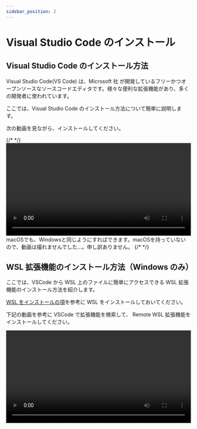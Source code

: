 ```yaml
---
sidebar_position: 2
---
```



# Visual Studio Code のインストール

## Visual Studio Code のインストール方法

Visual Studio Code(VS Code) は、Microsoft 社 が開発しているフリーかつオープンソースなソースコードエディタです。様々な便利な拡張機能があり、多くの開発者に使われています。

ここでは、Visual Studio Code のインストール方法について簡単に説明します。

次の動画を見ながら、インストールしてください。

<Tabs groupId="os">
  {/* <TabItem value="win11" label="Windows 11"></TabItem> */}
  <TabItem value="win10" label="Windows 10">
    <video src={installVscode} controls width="100%" />
  </TabItem>
  <TabItem value="mac" label="macOS">
    macOSでも、Windowsと同じようにすればできます。macOSを持っていないので、動画は撮れませんでした…。申し訳ありません。
  </TabItem>
  {/* <TabItem value="ubuntu" label="Ubuntu"></TabItem> */}
</Tabs>

## WSL 拡張機能のインストール方法（Windows のみ）

ここでは、VSCode から WSL 上のファイルに簡単にアクセスできる WSL 拡張機能のインストール方法を紹介します。

[WSL をインストールの項](../wsl/)を参考に WSL をインストールしておいてください。

下記の動画を参考に VSCode で拡張機能を検索して、 Remote WSL 拡張機能をインストールしてください。

<video src={installRemoteWsl} controls width="100%" />

## プロジェクトフォルダの開き方

VSCode ではプロジェクトフォルダは次の動画のようにして開きます。プロジェクトフォルダに様々なファイルを作って開発をしていくことになります。

<video src={openFolder} controls width="100%" />

## WSL 上のプロジェクトフォルダの開き方（Windows のみ）

WSL の起動は、次の動画のようにします。

左下の緑のボタンを押して、`New WSL Window` をクリックすれば、WSL 上のファイルにアクセスすることができます。

<video src={startWsl} controls width="100%" />

次の動画のようにすることで、新しくプロジェクトフォルダを作成して、それを VSCode で開くことができます。

エクスプローラーのアドレスバーに `¥¥wsl$` と入力すると、WSL 上のファイルを表示することができます。さらに、`Ubuntu`、`home`、`ユーザー名` の順にクリックしていくことでホームフォルダに移動することができます。

その後、VSCode でそのフォルダを開きます。

<video src={openFolderWSL} controls width="100%" />

## ターミナルの起動方法

ターミナルは、次の動画のようにして開くことができます。これで UNIX コマンドを使うことができます。

<video src={openTerminal} controls width="100%" />
